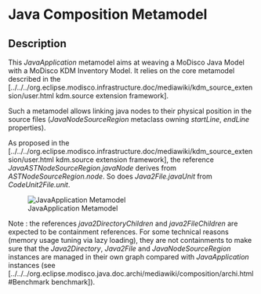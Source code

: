 = Java Composition Metamodel =

== Description ==
This ''JavaApplication'' metamodel aims at weaving a MoDisco Java Model with a MoDisco KDM Inventory Model. It relies on the core metamodel described in the 
[../../../org.eclipse.modisco.infrastructure.doc/mediawiki/kdm_source_extension/user.html kdm.source extension framework].

Such a metamodel allows linking java nodes to their physical position in the source files (''JavaNodeSourceRegion'' metaclass owning ''startLine'', ''endLine'' properties).

As proposed in the [../../../org.eclipse.modisco.infrastructure.doc/mediawiki/kdm_source_extension/user.html kdm.source extension framework], the reference ''JavaASTNodeSourceRegion.javaNode'' derives from ''ASTNodeSourceRegion.node''. So does ''Java2File.javaUnit'' from ''CodeUnit2File.unit''.

[[Image:../../img/composition/JavaApplicationMetaModel.png|frame|center|JavaApplication Metamodel]]

Note : the references ''java2DirectoryChildren'' and ''java2FileChildren'' are expected to be containment references. For some technical reasons (memory usage tuning via lazy loading), they are not containments to make sure that the ''Java2Directory'', ''Java2File'' and ''JavaNodeSourceRegion'' instances are managed in their own graph compared with ''JavaApplication'' instances (see [../../../org.eclipse.modisco.java.doc.archi/mediawiki/composition/archi.html#Benchmark benchmark]).
